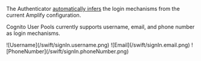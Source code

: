 
<Alert role="none" heading="Zero Configuration">

The Authenticator [automatically infers](/connected-components/authenticator#step-1-configure-backend) the login mechanisms from the current Amplify configuration.

</Alert>

Cognito User Pools currently supports username, email, and phone number as login mechanisms. 

<Tabs>
  <TabItem title="Username">
    ![Username](/swift/signIn.username.png)
  </TabItem>
  <TabItem title="Email">
    ![Email](/swift/signIn.email.png)
  </TabItem>
  <TabItem title="Phone Number">
    ![PhoneNumber](/swift/signIn.phoneNumber.png)
  </TabItem>
</Tabs>
